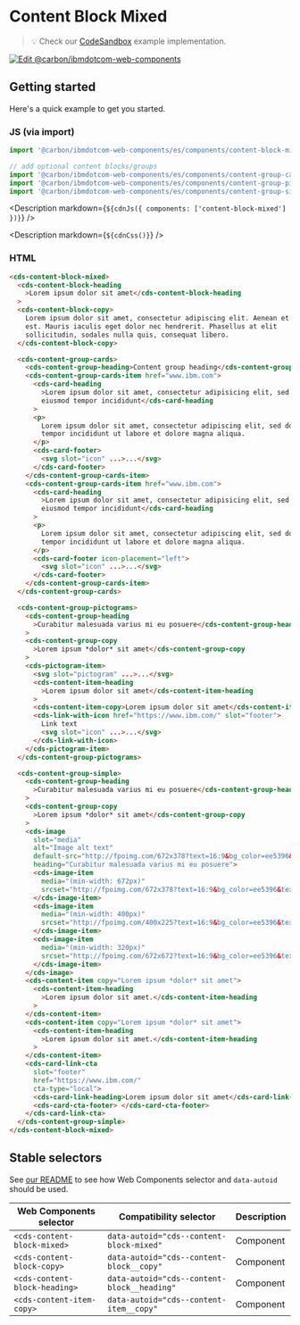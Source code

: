 
# Content Block Mixed

> 💡 Check our
> [CodeSandbox](https://githubbox.com/carbon-design-system/carbon-for-ibm-dotcom/tree/main/packages/web-components/examples/codesandbox/components/content-block-mixed)
> example implementation.

[![Edit @carbon/ibmdotcom-web-components](https://codesandbox.io/static/img/play-codesandbox.svg)](https://githubbox.com/carbon-design-system/carbon-for-ibm-dotcom/tree/main/packages/web-components/examples/codesandbox/components/content-block-mixed)

## Getting started

Here's a quick example to get you started.

### JS (via import)

```javascript
import '@carbon/ibmdotcom-web-components/es/components/content-block-mixed/index.js';

// add optional content blocks/groups
import '@carbon/ibmdotcom-web-components/es/components/content-group-cards/index.js';
import '@carbon/ibmdotcom-web-components/es/components/content-group-pictograms/index.js';
import '@carbon/ibmdotcom-web-components/es/components/content-group-simple/index.js';
```

<Description markdown={`${cdnJs({ components: ['content-block-mixed'] })}`} />

<Description markdown={`${cdnCss()}`} />

### HTML

```html
<cds-content-block-mixed>
  <cds-content-block-heading
    >Lorem ipsum dolor sit amet</cds-content-block-heading
  >
  <cds-content-block-copy>
    Lorem ipsum dolor sit amet, consectetur adipiscing elit. Aenean et ultricies
    est. Mauris iaculis eget dolor nec hendrerit. Phasellus at elit
    sollicitudin, sodales nulla quis, consequat libero.
  </cds-content-block-copy>

  <cds-content-group-cards>
    <cds-content-group-heading>Content group heading</cds-content-group-heading>
    <cds-content-group-cards-item href="www.ibm.com">
      <cds-card-heading
        >Lorem ipsum dolor sit amet, consectetur adipisicing elit, sed do
        eiusmod tempor incididunt</cds-card-heading
      >
      <p>
        Lorem ipsum dolor sit amet, consectetur adipiscing elit, sed do eiusmod
        tempor incididunt ut labore et dolore magna aliqua.
      </p>
      <cds-card-footer>
        <svg slot="icon" ...>...</svg>
      </cds-card-footer>
    </cds-content-group-cards-item>
    <cds-content-group-cards-item href="www.ibm.com">
      <cds-card-heading
        >Lorem ipsum dolor sit amet, consectetur adipisicing elit, sed do
        eiusmod tempor incididunt</cds-card-heading
      >
      <p>
        Lorem ipsum dolor sit amet, consectetur adipiscing elit, sed do eiusmod
        tempor incididunt ut labore et dolore magna aliqua.
      </p>
      <cds-card-footer icon-placement="left">
        <svg slot="icon" ...>...</svg>
      </cds-card-footer>
    </cds-content-group-cards-item>
  </cds-content-group-cards>

  <cds-content-group-pictograms>
    <cds-content-group-heading
      >Curabitur malesuada varius mi eu posuere</cds-content-group-heading
    >
    <cds-content-group-copy
      >Lorem ipsum *dolor* sit amet</cds-content-group-copy
    >
    <cds-pictogram-item>
      <svg slot="pictogram" ...>...</svg>
      <cds-content-item-heading
        >Lorem ipsum dolor sit amet</cds-content-item-heading
      >
      <cds-content-item-copy>Lorem ipsum dolor sit amet</cds-content-item-copy>
      <cds-link-with-icon href="https://www.ibm.com/" slot="footer">
        Link text
        <svg slot="icon" ...>...</svg>
      </cds-link-with-icon>
    </cds-pictogram-item>
  </cds-content-group-pictograms>

  <cds-content-group-simple>
    <cds-content-group-heading
      >Curabitur malesuada varius mi eu posuere</cds-content-group-heading
    >
    <cds-content-group-copy
      >Lorem ipsum *dolor* sit amet</cds-content-group-copy
    >
    <cds-image
      slot="media"
      alt="Image alt text"
      default-src="http://fpoimg.com/672x378?text=16:9&bg_color=ee5396&text_color=161616"
      heading="Curabitur malesuada varius mi eu posuere">
      <cds-image-item
        media="(min-width: 672px)"
        srcset="http://fpoimg.com/672x378?text=16:9&bg_color=ee5396&text_color=161616">
      </cds-image-item>
      <cds-image-item
        media="(min-width: 400px)"
        srcset="http://fpoimg.com/400x225?text=16:9&bg_color=ee5396&text_color=161616">
      </cds-image-item>
      <cds-image-item
        media="(min-width: 320px)"
        srcset="http://fpoimg.com/672x672?text=16:9&bg_color=ee5396&text_color=161616">
      </cds-image-item>
    </cds-image>
    <cds-content-item copy="Lorem ipsum *dolor* sit amet">
      <cds-content-item-heading
        >Lorem ipsum dolor sit amet.</cds-content-item-heading
      >
    </cds-content-item>
    <cds-content-item copy="Lorem ipsum *dolor* sit amet">
      <cds-content-item-heading
        >Lorem ipsum dolor sit amet.</cds-content-item-heading
      >
    </cds-content-item>
    <cds-card-link-cta
      slot="footer"
      href="https://www.ibm.com/"
      cta-type="local">
      <cds-card-link-heading>Lorem ipsum dolor sit amet</cds-card-link-heading>
      <cds-card-cta-footer> </cds-card-cta-footer>
    </cds-card-link-cta>
  </cds-content-group-simple>
</cds-content-block-mixed>
```

<Description markdown={markdownContents} />

## Stable selectors

See
[our README](https://github.com/carbon-design-system/carbon-for-ibm-dotcom/tree/main/packages/web-components#stable-selectors-for-analytics-and-integratione2e-testing-in-web-components)
to see how Web Components selector and `data-autoid` should be used.

| Web Components selector       | Compatibility selector                      | Description |
| ----------------------------- | ------------------------------------------- | ----------- |
| `<cds-content-block-mixed>`   | `data-autoid="cds--content-block-mixed"`    | Component   |
| `<cds-content-block-copy>`    | `data-autoid="cds--content-block__copy"`    | Component   |
| `<cds-content-block-heading>` | `data-autoid="cds--content-block__heading"` | Component   |
| `<cds-content-item-copy>`     | `data-autoid="cds--content-item__copy"`     | Component   |

<Description markdown={contributing} />
